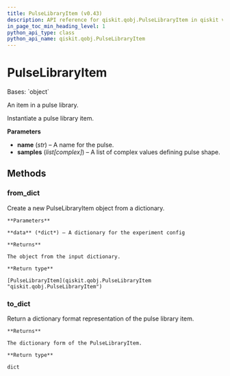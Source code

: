 ```yaml
---
title: PulseLibraryItem (v0.43)
description: API reference for qiskit.qobj.PulseLibraryItem in qiskit v0.43
in_page_toc_min_heading_level: 1
python_api_type: class
python_api_name: qiskit.qobj.PulseLibraryItem
---
```


# PulseLibraryItem

<Class id="qiskit.qobj.PulseLibraryItem" isDedicatedPage={true} github="https://github.com/qiskit/qiskit/tree/stable/0.24/qiskit/qobj/pulse_qobj.py" signature="PulseLibraryItem(name, samples)" modifiers="class">
  Bases: `object`

  An item in a pulse library.

  Instantiate a pulse library item.

  **Parameters**

  *   **name** (*str*) – A name for the pulse.
  *   **samples** (*list\[complex]*) – A list of complex values defining pulse shape.

  ## Methods

  <span id="qiskit-qobj-pulselibraryitem-from-dict" />

  ### from\_dict

  <Function id="qiskit.qobj.PulseLibraryItem.from_dict" signature="PulseLibraryItem.from_dict(data)" modifiers="classmethod">
    Create a new PulseLibraryItem object from a dictionary.

    **Parameters**

    **data** (*dict*) – A dictionary for the experiment config

    **Returns**

    The object from the input dictionary.

    **Return type**

    [PulseLibraryItem](qiskit.qobj.PulseLibraryItem "qiskit.qobj.PulseLibraryItem")
  </Function>

  <span id="qiskit-qobj-pulselibraryitem-to-dict" />

  ### to\_dict

  <Function id="qiskit.qobj.PulseLibraryItem.to_dict" signature="PulseLibraryItem.to_dict()">
    Return a dictionary format representation of the pulse library item.

    **Returns**

    The dictionary form of the PulseLibraryItem.

    **Return type**

    dict
  </Function>
</Class>

